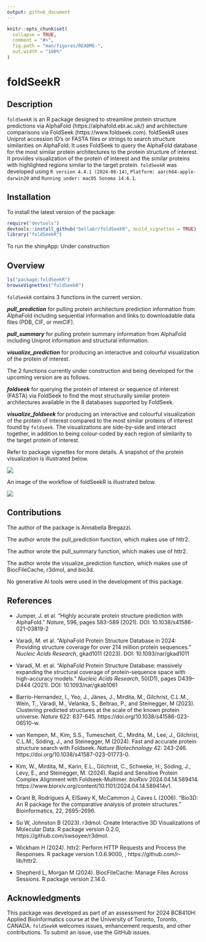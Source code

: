 ```yaml
---
output: github_document
---
```


<!-- README.md is generated from README.Rmd. Please edit that file -->

```r
knitr::opts_chunk$set(
  collapse = TRUE,
  comment = "#>",
  fig.path = "man/figures/README-",
  out.width = "100%"
)
```

# foldSeekR

<!-- badges: start -->
<!-- badges: end -->

## Description

`foldSeekR` is an R package designed to streamline protein structure predictions via AlphaFold (https://alphafold.ebi.ac.uk/) and architecture comparisons via FoldSeek (https://www.foldseek.com). foldSeekR uses Uniprot accession ID's or FASTA files or strings to search structure similarities on AlphaFold. It uses FoldSeek to query the AlphaFold database for the most similar protein architectures to the protein structure of interest. It provides visualization of the protein of interest and the similar proteins with highlighted regions similar to the target protein. `foldSeekR` was developed using `R version 4.4.1 (2024-06-14)`, `Platform: aarch64-apple-darwin20` and `Running under: macOS Sonoma 14.6.1`.

## Installation

To install the latest version of the package:

``` r
require("devtools")
devtools::install_github("bellabr/foldSeekR", build_vignettes = TRUE)
library("foldSeekR")
```

To run the shinyApp: Under construction

## Overview

``` r
ls("package:foldSeekR")
browseVignettes("foldSeekR")
```

`foldSeekR` contains 3 functions in the current version.

***pull_prediction*** for pulling protein architecture prediction information from AlphaFold including sequential information and links to downloadable data files (PDB, CIF, or mmCIF).

***pull_summary*** for pulling protein summary information from AlphaFold including Uniprot information and structural information.

***visualize_prediction*** for producing an interactive and colourful visualization of the protein of interest.

The 2 functions currently under construction and being developed for the upcoming version are as follows.

***foldseek*** for querying the protein of interest or sequence of interest (FASTA) via FoldSeek to find the most structurally similar protein architectures available in the 8 databases supported by FoldSeek.

***visualize_foldseek*** for producing an interactive and colourful visualization of the protein of interest compared to the most similar proteins of interest found by `foldseek`. The visualizations are side-by-side and interact together, in addition to being colour-coded by each region of similarity to the target protein of interest.

Refer to package vignettes for more details. A snapshot of the protein visualization is illustrated below.

![](./inst/extdata/visualization.png)

An image of the workflow of foldSeekR is illustrated below.

![](./inst/extdata/foldseek_overview.png)

## Contributions

The author of the package is Annabella Bregazzi. 

The author wrote the pull_prediction function, which makes use of httr2. 

The author wrote the pull_summary function, which makes use of httr2. 

The author wrote the visualize_prediction function, which makes use of BiocFileCache, r3dmol, and bio3d. 

No generative AI tools were used in the development of this package.

## References

- Jumper, J. et al. “Highly accurate protein structure prediction with AlphaFold.” *Nature*, 596, pages 583–589 (2021). DOI: 10.1038/s41586-021-03819-2

- Varadi, M. et al. “AlphaFold Protein Structure Database in 2024: Providing structure coverage for over 214 million protein sequences.” *Nucleic Acids Research*, gkad1011 (2023). DOI: 10.1093/nar/gkad1011

- Varadi, M. et al. “AlphaFold Protein Structure Database: massively expanding the structural coverage of protein-sequence space with high-accuracy models.” *Nucleic Acids Research*, 50(D1), pages D439–D444 (2021). DOI: 10.1093/nar/gkab1061

- Barrio-Hernandez, I., Yeo, J., Jänes, J., Mirdita, M., Gilchrist, C.L.M., Wein, T., Varadi, M., Velanka, S., Beltrao, P., and Steinegger, M (2023). Clustering predicted structures at the scale of the known protein universe. *Nature* 622: 637-645. https://doi.org/10.1038/s41586-023-06510-w.

- van Kempen, M., Kim, S.S., Tumescheit, C., Mirdita, M., Lee, J., Gilchrist, C.L.M., Söding, J., and Steinegger, M (2024). Fast and accurate protein structure search with Foldseek. *Nature Biotechnology* 42: 243-246. https://doi.org/10.1038/s41587-023-01773-0.

- Kim, W., Mirdita, M., Karin, E.L., Gilchrist, C., Schweke, H., Söding, J., Levy, E., and Steinegger, M. (2024). Rapid and Sensitive Protein Complex Alignment with Foldseek-Multimer. *bioRxiv* 2024.04.14.589414. https://www.biorxiv.org/content/10.1101/2024.04.14.589414v1.

- Grant B, Rodrigues A, ElSawy K, McCammon J, Caves L (2006). “Bio3D: An R package for the comparative analysis of protein structures.” Bioinformatics, 22, 2695–2696.

- Su W, Johnston B (2023). r3dmol: Create Interactive 3D Visualizations of Molecular Data. R package version 0.2.0, https://github.com/swsoyee/r3dmol.

- Wickham H (2024). httr2: Perform HTTP Requests and Process the Responses. R package version 1.0.6.9000, , https://github.com/r-lib/httr2.

- Shepherd L, Morgan M (2024). BiocFileCache: Manage Files Across Sessions. R package version 2.14.0.

## Acknowledgments

This package was developed as part of an assessment for 2024 BCB410H: Applied Bioinformatics
course at the University of Toronto, Toronto, CANADA. `foldSeekR` welcomes issues,
enhancement requests, and other contributions. To submit an issue, use the GitHub issues.
